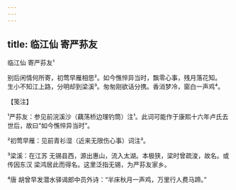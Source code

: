 ```yaml
---
---
---
```

title: 临江仙 寄严荪友
---



临江仙 寄严荪友¹





别后闲情何所寄，初莺早雁相思²。如今憔悴异当时，飘零心事，残月落花知。　　生小不知江上路，分明却到梁溪³。匆匆刚欲话分携。香消梦冷，窗白一声鸡⁴。





【笺注】


¹严荪友：参见前浣溪沙（藕荡桥边理钓筒）注¹。此词可能作于康熙十六年卢氏去世后，故曰“如今憔悴异当时”。

²初莺早雁：见前青衫湿（近来无限伤心事）词注³。

³梁溪：在江苏 无锡县西，源出惠山，流入太湖。本极狭，梁时曾疏浚，故名。或传因东汉 梁鸿居此而得名。这里泛指无锡，为严荪友家乡。

⁴唐 胡曾早发潜水驿谒郎中员外诗：“半床秋月一声鸡，万里行人费马蹄。”